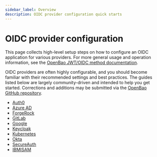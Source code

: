 ```yaml
---
sidebar_label: Overview
description: OIDC provider configuration quick starts
---
```


# OIDC provider configuration

This page collects high-level setup steps on how to configure an OIDC
application for various providers. For more general usage and operation
information, see the [OpenBao JWT/OIDC method documentation](../index.mdx).

OIDC providers are often highly configurable, and you should become familiar with
their recommended settings and best practices. The guides listed below are
largely community-driven and intended to help you get started. Corrections
and additions may be submitted via the [OpenBao GitHub repository](https://github.com/openbao/openbao).

- [Auth0](auth0.mdx)
- [Azure AD](azuread.mdx)
- [ForgeRock](forgerock.mdx)
- [GitLab](gitlab.mdx)
- [Google](google.mdx)
- [Keycloak](keycloak.mdx)
- [Kubernetes](kubernetes.mdx)
- [Okta](okta.mdx)
- [SecureAuth](secureauth.mdx)
- [IBMISAM](ibmisam.mdx)
